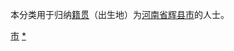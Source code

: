 {{Catnav|頁面分類|各種主題的頁面分類|依中国各省来作的分类|各地中国人|河南人|新乡人}}
{{Catnav|頁面分類|人物|各國人物|中国人|各地中国人|河南人|新乡人}}

本分类用于归纳[[籍贯|籍贯]]（出生地）为[[河南省|河南省]][[辉县市|辉县市]]的人士。

[[Category:新乡人|市]]
[[Category:辉县市|*]]